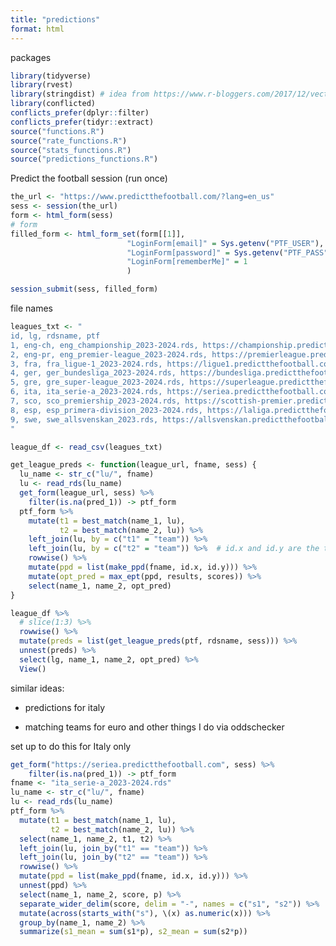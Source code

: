 ```yaml
---
title: "predictions"
format: html
---
```


packages

```r
library(tidyverse)
library(rvest)
library(stringdist) # idea from https://www.r-bloggers.com/2017/12/vectorize-fuzzy-matching/
library(conflicted)
conflicts_prefer(dplyr::filter)
conflicts_prefer(tidyr::extract)
source("functions.R")
source("rate_functions.R")
source("stats_functions.R")
source("predictions_functions.R")
```

Predict the football session (run once)

```r
the_url <- "https://www.predictthefootball.com/?lang=en_us"
sess <- session(the_url)
form <- html_form(sess)
# form
filled_form <- html_form_set(form[[1]],
                          "LoginForm[email]" = Sys.getenv("PTF_USER"),
                          "LoginForm[password]" = Sys.getenv("PTF_PASS"),
                          "LoginForm[rememberMe]" = 1
                          )

session_submit(sess, filled_form)
```

file names

```r
leagues_txt <- "
id, lg, rdsname, ptf
1, eng-ch, eng_championship_2023-2024.rds, https://championship.predictthefootball.com
2, eng-pr, eng_premier-league_2023-2024.rds, https://premierleague.predictthefootball.com
3, fra, fra_ligue-1_2023-2024.rds, https://ligue1.predictthefootball.com
4, ger, ger_bundesliga_2023-2024.rds, https://bundesliga.predictthefootball.com
5, gre, gre_super-league_2023-2024.rds, https://superleague.predictthefootball.com
6, ita, ita_serie-a_2023-2024.rds, https://seriea.predictthefootball.com
7, sco, sco_premiership_2023-2024.rds, https://scottish-premier.predictthefootball.com
8, esp, esp_primera-division_2023-2024.rds, https://laliga.predictthefootball.com
9, swe, swe_allsvenskan_2023.rds, https://allsvenskan.predictthefootball.com
"

league_df <- read_csv(leagues_txt)
```

```r
get_league_preds <- function(league_url, fname, sess) {
  lu_name <- str_c("lu/", fname)
  lu <- read_rds(lu_name)
  get_form(league_url, sess) %>% 
    filter(is.na(pred_1)) -> ptf_form
  ptf_form %>% 
    mutate(t1 = best_match(name_1, lu),
           t2 = best_match(name_2, lu)) %>% 
    left_join(lu, by = c("t1" = "team")) %>% 
    left_join(lu, by = c("t2" = "team")) %>%  # id.x and id.y are the teams to look up
    rowwise() %>% 
    mutate(ppd = list(make_ppd(fname, id.x, id.y))) %>% 
    mutate(opt_pred = max_ept(ppd, results, scores)) %>% 
    select(name_1, name_2, opt_pred)
}
```




```r
league_df %>% 
  # slice(1:3) %>% 
  rowwise() %>% 
  mutate(preds = list(get_league_preds(ptf, rdsname, sess))) %>% 
  unnest(preds) %>% 
  select(lg, name_1, name_2, opt_pred) %>% 
  View()
```


similar ideas:

-   predictions for italy

-   matching teams for euro and other things I do via oddschecker

set up to do this for Italy only

```r
get_form("https://seriea.predictthefootball.com", sess) %>% 
    filter(is.na(pred_1)) -> ptf_form
fname <- "ita_serie-a_2023-2024.rds"
lu_name <- str_c("lu/", fname)
lu <- read_rds(lu_name)
ptf_form %>% 
  mutate(t1 = best_match(name_1, lu),
         t2 = best_match(name_2, lu)) %>%
  select(name_1, name_2, t1, t2) %>% 
  left_join(lu, join_by("t1" == "team")) %>% 
  left_join(lu, join_by("t2" == "team")) %>% 
  rowwise() %>% 
  mutate(ppd = list(make_ppd(fname, id.x, id.y))) %>%
  unnest(ppd) %>% 
  select(name_1, name_2, score, p) %>% 
  separate_wider_delim(score, delim = "-", names = c("s1", "s2")) %>% 
  mutate(across(starts_with("s"), \(x) as.numeric(x))) %>% 
  group_by(name_1, name_2) %>% 
  summarize(s1_mean = sum(s1*p), s2_mean = sum(s2*p))

```

